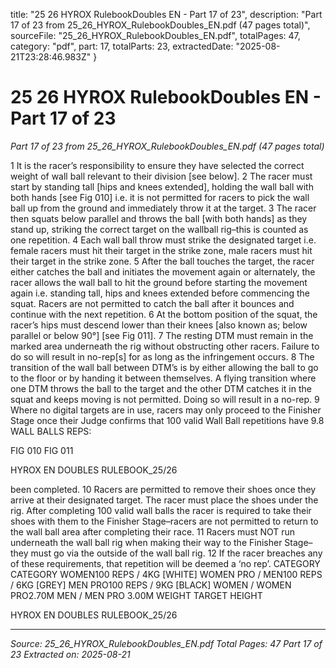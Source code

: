   title: "25 26 HYROX RulebookDoubles EN - Part 17 of 23",
  description: "Part 17 of 23 from 25_26_HYROX_RulebookDoubles_EN.pdf (47 pages total)",
  sourceFile: "25_26_HYROX_RulebookDoubles_EN.pdf",
  totalPages: 47,
  category: "pdf",
  part: 17,
  totalParts: 23,
  extractedDate: "2025-08-21T23:28:46.983Z"
}

# 25 26 HYROX RulebookDoubles EN - Part 17 of 23

*Part 17 of 23 from 25_26_HYROX_RulebookDoubles_EN.pdf (47 pages total)*

1 It is the racer’s responsibility to ensure they have
selected the correct weight of wall ball relevant to
their division [see below].
2 The racer must start by standing tall [hips and
knees extended], holding the wall ball with both
hands [see Fig 010] i.e. it is not permitted for
racers to pick the wall ball up from the ground and
immediately throw it at the target.
3 The racer then squats below parallel and throws
the ball [with both hands] as they stand up,
striking the correct target on the wallball rig–this
is counted as one repetition.
4 Each wall ball throw must strike the designated
target i.e. female racers must hit their target in
the strike zone, male racers must hit their target
in the strike zone.
5 After the ball touches the target, the racer either
catches the ball and initiates the movement again
or alternately, the racer allows the wall ball to hit
the ground before starting the movement again
i.e. standing tall, hips and knees extended before
commencing the squat. Racers are not permitted
to catch the ball after it bounces and continue
with the next repetition.
6 At the bottom position of the squat, the racer’s
hips must descend lower than their knees [also
known as; below parallel or below 90°] [see Fig
011].
7 The resting DTM must remain in the marked area
underneath the rig without obstructing other
racers. Failure to do so will result in no-rep[s] for
as long as the infringement occurs.
8 The transition of the wall ball between DTM’s is
by either allowing the ball to go to the floor or by
handing it between themselves. A flying transition
where one DTM throws the ball to the target and
the other DTM catches it in the squat and keeps
moving is not permitted. Doing so will result in a
no-rep.
9 Where no digital targets are in use, racers may only
proceed to the Finisher Stage once their Judge
confirms that 100 valid Wall Ball repetitions have
9.8 WALL BALLS
REPS:

FIG 010
FIG 011

HYROX EN DOUBLES RULEBOOK_25/26

been completed.
10 Racers are permitted to remove their shoes
once they arrive at their designated target.
The racer must place the shoes under the rig.
After completing 100 valid wall balls the racer
is required to take their shoes with them to the
Finisher Stage–racers are not permitted to return
to the wall ball area after completing their race.
11 Racers must NOT run underneath the wall ball
rig when making their way to the Finisher Stage–
they must go via the outside of the wall ball rig.
12 If the racer breaches any of these requirements,
that repetition will be deemed a ‘no rep’.
CATEGORY
CATEGORY
WOMEN100 REPS / 4KG [WHITE]
WOMEN PRO / MEN100 REPS / 6KG [GREY]
MEN PRO100 REPS / 9KG [BLACK]
WOMEN / WOMEN PRO2.70M
MEN / MEN PRO
3.00M
WEIGHT
TARGET HEIGHT

HYROX EN DOUBLES RULEBOOK_25/26

---

*Source: 25_26_HYROX_RulebookDoubles_EN.pdf*
*Total Pages: 47*
*Part 17 of 23*
*Extracted on: 2025-08-21*
